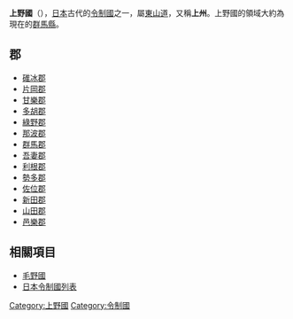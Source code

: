{{japanese|image=Old Japan Kozuke.svg|width=300px|caption=上野國在日本的位置|japanese=上野国|kana=こうずけのくに|romaji=Kōzuke no kuni}}
'''上野國'''（{{jpn|j=上野国|kyu=上野國|hg=こうずけのくに|hgt=かうづけのくに|rm=Kōzukenokuni|f=y}}），[[日本|日本]]古代的[[令制國|令制國]]之一，屬[[東山道|東山道]]，又稱'''上州'''。上野國的領域大約為現在的[[群馬縣|群馬縣]]。

== 郡 ==
* [[碓冰郡|碓冰郡]]
* [[片岡郡|片岡郡]]
* [[甘樂郡|甘樂郡]]
* [[多胡郡|多胡郡]]
* [[綠野郡|綠野郡]]
* [[那波郡|那波郡]]
* [[群馬郡|群馬郡]]
* [[吾妻郡|吾妻郡]]
* [[利根郡|利根郡]]
* [[勢多郡|勢多郡]]
* [[佐位郡|佐位郡]]
* [[新田郡|新田郡]]
* [[山田郡_(群馬縣)|山田郡]]
* [[邑樂郡|邑樂郡]]

== 相關項目 ==
* [[毛野國|毛野國]]
* [[日本令制國列表|日本令制國列表]]

{{上野國的郡}}
{{日本令制國}}
{{DEFAULTSORT:Kozuke}}
[[Category:上野國|Category:上野國]]
[[Category:令制國|Category:令制國]]